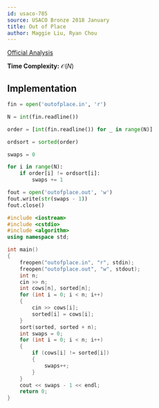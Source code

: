 ```yaml
---
id: usaco-785
source: USACO Bronze 2018 January
title: Out of Place
author: Maggie Liu, Ryan Chou
---
```


[Official Analysis](http://www.usaco.org/current/data/sol_outofplace_bronze_jan18.html)

**Time Complexity:** $\mathcal{O}(N)$
## Implementation

<LanguageSection>

<PySection>
	
```py
fin = open('outofplace.in', 'r')

N = int(fin.readline())

order = [int(fin.readline()) for _ in range(N)]

ordsort = sorted(order)

swaps = 0

for i in range(N):
	if order[i] != ordsort[i]:
		swaps += 1

fout = open('outofplace.out', 'w')
fout.write(str(swaps - 1))
fout.close()	
```	
	
</PySection>
<CPPSection>


```cpp
#include <iostream>
#include <cstdio>
#include <algorithm>
using namespace std;

int main()
{
	freopen("outofplace.in", "r", stdin);
	freopen("outofplace.out", "w", stdout);
	int n;
	cin >> n;
	int cows[n], sorted[n];
	for (int i = 0; i < n; i++)
	{
		cin >> cows[i];
		sorted[i] = cows[i];
	}
	sort(sorted, sorted + n);
	int swaps = 0;
	for (int i = 0; i < n; i++)
	{
		if (cows[i] != sorted[i])
		{
			swaps++;
		}
	}
	cout << swaps - 1 << endl;
	return 0;
}
```

</CPPSection>

</LanguageSection>
